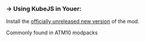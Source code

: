 ### -> Using KubeJS in Youer:
Install the [officially unreleased new version](https://maven.latvian.dev/releases/dev/latvian/mods/kubejs-neoforge/2101.7.2-build.194/kubejs-neoforge-2101.7.2-build.194.jar) of the mod.

Commonly found in ATM10 modpacks